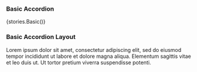 
<Meta title="Core/Accordion" component={Accordion} />

### Basic Accordion

<Preview withToolbar>
    <Story name="Basic">{stories.Basic()}</Story>
</Preview>

### Basic Accordion Layout
<Preview>
    <Accordion>
    <AccordionItem title={"What can JavaScript Do?"}>
    Lorem ipsum dolor sit amet, consectetur adipiscing elit, sed do eiusmod tempor incididunt ut labore et dolore magna aliqua. Elementum sagittis vitae et leo duis ut. Ut tortor pretium viverra suspendisse potenti.
    </AccordionItem>
    </Accordion>
</Preview>
